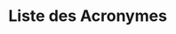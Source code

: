 # Liste des Acronymes {.unnumbered}
<!-- Automatic sorting by sourcing script/sort_acronyms.R -->
```{=tex}
\begin{acronym}
\acro{1,24,25(OH)3D3}[1,24,25(OH)\textsubscript{3}D\textsubscript{3}]{1,24,25‐trihydroxycholécalciférol}
\acro{1,25(OH)2D3}[1,25(OH)\textsubscript{2}D\textsubscript{3}]{1,25-dihydroxycholécalciférol\acroextra{ (calcitriol)}}
\acro{7-DHC}{7-déhydrocholestérol}
\acro{24,25(OH)2D3}[24,25(OH)\textsubscript{2}D\textsubscript{3}]{24,25-dihydroxycholécalciférol}
\acro{25(OH)D3}[25(OH)D\textsubscript{3}]{25-hydroxycholécalciferol\acroextra{ (calcidiol ou calcifédiol)}}
\acro{ACE}{enzyme de conversion de l'angiotensine}
\acro{ACE2}{enzyme de conversion de l'angiotensine 2}
\acro{ADAM17}{a disintegrin and metalloprotease 17}
\acro{ADN}{acide désoxyribonucléique}
\acro{AJR}{\LU{A}{a}pport \LU{J}{j}ournalier \LU{R}{r}ecommandé}
\acro{AMPK}{AMP-activated protein kinase}
\acro{Ang II}{angiotensine II}
\acro{Ang(1-7)}{angiotensine 1-7}
\acro{ANSES}{Agence Nationale de Sécurité sanitaire de l'alimentation, de l'Environnement et du Travail}
\acro{ANSM}{Agence Nationale de Sécurité des Médicaments}
\acro{AT1R}{récepteur de l'angiotensine II de type I}
\acro{CaMKKβ}{Ca$^{2+}$/calmodulin-dependent protein kinase kinase β}
\acro{CCR10}{C-C chemokine receptor type 10}
\acro{CD}{cluster de différenciation}
\acro{CIVD}{coagulation intravasculaire disséminée}
\acro{Cmax}[C\textsubscript{max}]{concentration maximale}
\acro{CMH-II}{\LU{C}{c}omplexe \LU{M}{m}ajeur d'\LU{H}{h}istocompatibilité de \LU{C}{c}lasse II}
\acro{COVID-19}{Coronavirus Disease 2019}
\acro{COX-2}{cyclo-oxygénase 2}
\acro{CPA}{cellules présentatrices d'antigènes}
\acro{CRP}{C-reactive protein}
\acro{CYP24A1}{24-hydroxylase}
\acro{CYP27B1}{25-hydroxyvitamine D\textsubscript{3}-1α-hydroxylase}
\acro{DBP}{vitamin D binding protein}
\acro{EFSA}{European Food Safety Authority}
\acro{eNOS}{endothelial nitric oxide synthase}
\acro{FDA}{Food and Drugs Administration}
\acro{FGF23}{fibroblast growth factor 23}
\acro{HR}{hazard ratio}
\acro{IC}{intervalle de confiance}
\acro{ICAM-1}{intercellular adhesion molecule 1}
\acro{IFN}{interféron}
\acro{IFN-1}{interférons de type I}
\acro{ifna}[IFN-α]{interféron alpha}
\acro{ifng}[IFN-γ]{interféron gamma}
\acro{IKBa}[IκBα]{inhibitor of nuclear factor kappa-b alpha}
\acro{IKKb}[IKKβ]{IkappaB kinase beta}
\acro{IL-2}{interleukine-2}
\acro{IL-4}{interleukine-4}
\acro{IL-6}{interleukine-6}
\acro{IL-8}{interleukine-8}
\acro{IL-10}{interleukine-10}
\acro{IL-12}{interleukine-12}
\acro{IL-17}{interleukine-17}
\acro{IMC}{indice de masse corporelle}
\acro{iNKT}{invariant NK T cell}
\acro{IOM}{Institute of Medicine}
\acro{LDH}{lactate deshydrogénase}
\acro{LOAEL}{Lowest Observed Adverse Effect Level}
\acro{LPS}{lipopolysaccharide}
\acro{MAPK}{mitogen-activated protein kinases}
\acro{MasR}{récepteur Mas}
\acro{MCP-1}{macrophage chemoattractant protein-1}
\acro{MDP}{muramyl dipeptide}
\acro{MIF}{monocyte migration inhibitory factor}
\acro{MIP-1}{macrophage inflammatory protein-1}
\acro{mTORC1}{mechanistic target of rapamycin complex 1}
\acro{nfkb}[NF-κB]{nuclear factor-kappa B}
\acro{NK}{lymphocyte natural killer}
\acro{NO}{oxyde nitrique}
\acro{NOAEL}{Non Observed Adverse Effect Level}
\acro{NOD}{nucleotide-binding oligomerization domain}
\acro{NOD2}{Nucleotide-binding oligomerization domain-containing protein 2}
\acro{NOS}{oxyde nitrique synthase}
\acro{OR}{odds ratio}
\acro{PAFR}{platelet-activating factor receptor}
\acro{PAMP}{pathogen associated molecular pattern}
\acro{PCT}{procalcitonine}
\acro{PRR}{pattern recognition receptor}
\acro{PTH}{parathormone}
\acro{RCT}{randomized control trial}
\acro{RR}{risque relatif}
\acro{RSV}{respiratory syncytial virus}
\acro{RXR}{retinoid X receptor}
\acro{SARS-CoV-2}{Severe Acute Respiratory Syndrome Coronavirus 2}
\acro{SDRA}{syndrome de détresse respiratoire aiguë}
\acro{SLS}{syndrome de libération de cytokines}
\acro{SMD}{standardized mean difference}
\acro{SRAA}{système rénine angiotensine aldostérone}
\acro{TCR}{T cell receptor}
\acro{Th}[T helpers]{lymphocytes T helpers}
\acro{Th1}[Th1]{CD4\textsuperscript{+} type 1 helper T cells}
\acro{Th2}[Th2]{CD4\textsuperscript{+} type 2 helper T cells}
\acro{Th17}[Th17]{CD4\textsuperscript{+} type 17 helper T cells}
\acro{TLR}{toll-like receptor}
\acro{Tmax}[T\textsubscript{max}]{temps auquel la C\textsubscript{max} est atteinte}
\acro{tnfa}[TNF-\mupalpha]{tumor necrosis factor alpha}
\acro{Treg}[T\textsubscript{reg}]{lymphocytes T régulateurs}
\acro{TSA}{trial sequencing analysis}
\acro{UI}{unité internationale}
\acro{VDR}{vitamin D receptor}
\acro{VDRE}{\LU{V}{v}itamin D \LU{R}{r}esponse \LU{E}{e}lement}
\end{acronym}
```
